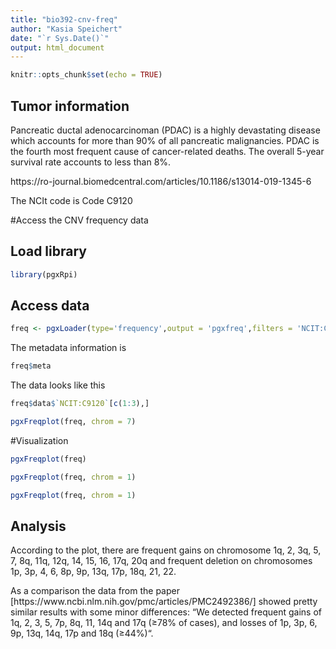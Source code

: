 ```yaml
---
title: "bio392-cnv-freq"
author: "Kasia Speichert"
date: "`r Sys.Date()`"
output: html_document
---
```


```r
knitr::opts_chunk$set(echo = TRUE)
```

## Tumor information

Pancreatic ductal adenocarcinoman (PDAC) is a highly devastating disease which accounts for more than 90% of all pancreatic malignancies. PDAC is the fourth most frequent cause of cancer-related deaths. The overall 5-year survival rate accounts to less than 8%. 

https://ro-journal.biomedcentral.com/articles/10.1186/s13014-019-1345-6


The NCIt code is Code C9120

#Access the CNV frequency data 

## Load library 

```r
library(pgxRpi)
```

## Access data 

```r
freq <- pgxLoader(type='frequency',output = 'pgxfreq',filters = 'NCIT:C9120')
```

The metadata information is

```r
freq$meta
```
The data looks like this

```r
freq$data$`NCIT:C9120`[c(1:3),]
```
```r
pgxFreqplot(freq, chrom = 7)
```



#Visualization
```r
pgxFreqplot(freq)
```


```r
pgxFreqplot(freq, chrom = 1)
```

```r
pgxFreqplot(freq, chrom = 1)
```

## Analysis

According to the plot, there are frequent gains on chromosome 1q, 2, 3q, 5, 7, 8q, 11q, 12q, 14, 15, 16, 17q, 20q and frequent deletion on chromosomes 1p, 3p, 4, 6, 8p, 9p, 13q, 17p, 18q, 21, 22.

As a comparison the data from the paper [https://www.ncbi.nlm.nih.gov/pmc/articles/PMC2492386/] showed pretty similar results with some minor differences:
“We detected frequent gains of 1q, 2, 3, 5, 7p, 8q, 11, 14q and 17q (≥78% of cases), and losses of 1p, 3p, 6, 9p, 13q, 14q, 17p and 18q (≥44%)“.